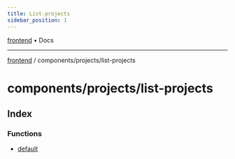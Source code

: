 ```yaml
---
title: List-projects
sidebar_position: 1
---
```


[frontend](./list-projects/../../..) • Docs

***

[frontend](./list-projects/../../..) / components/projects/list-projects

# components/projects/list-projects

## Index

### Functions

- [default](./list-projects/functions/default)
